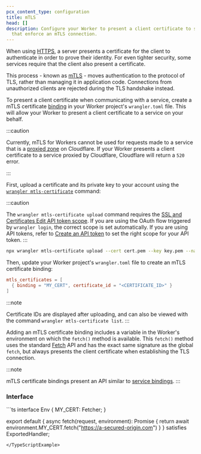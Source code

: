 ```yaml
---
pcx_content_type: configuration
title: mTLS
head: []
description: Configure your Worker to present a client certificate to services
  that enforce an mTLS connection.
---
```



When using [HTTPS](https://www.cloudflare.com/learning/ssl/what-is-https/), a server presents a certificate for the client to authenticate in order to prove their identity. For even tighter security, some services require that the client also present a certificate.

This process - known as [mTLS](https://www.cloudflare.com/learning/access-management/what-is-mutual-tls/) - moves authentication to the protocol of TLS, rather than managing it in application code. Connections from unauthorized clients are rejected during the TLS handshake instead.

To present a client certificate when communicating with a service, create a mTLS certificate [binding](/workers/runtime-apis/bindings/) in your Worker project's `wrangler.toml` file. This will allow your Worker to present a client certificate to a service on your behalf.

:::caution

Currently, mTLS for Workers cannot be used for requests made to a service that is a [proxied zone](/dns/manage-dns-records/reference/proxied-dns-records/) on Cloudflare. If your Worker presents a client certificate to a service proxied by Cloudflare, Cloudflare will return a `520` error.

:::

First, upload a certificate and its private key to your account using the [`wrangler mtls-certificate`](/workers/wrangler/commands/#mtls-certificate) command:

:::caution

The `wrangler mtls-certificate upload` command requires the [SSL and Certificates Edit API token scope](/fundamentals/api/reference/permissions/). If you are using the OAuth flow triggered by `wrangler login`, the correct scope is set automatically. If you are using API tokens, refer to [Create an API token](https://developers.cloudflare.com/fundamentals/api/get-started/create-token/) to set the right scope for your API token.
:::

```sh
npx wrangler mtls-certificate upload --cert cert.pem --key key.pem --name my-client-cert
```

Then, update your Worker project's `wrangler.toml` file to create an mTLS certificate binding:

```toml title="wrangler.toml"
mtls_certificates = [
  { binding = "MY_CERT", certificate_id = "<CERTIFICATE_ID>" }
]
```

:::note

Certificate IDs are displayed after uploading, and can also be viewed with the command `wrangler mtls-certificate list`.
:::

Adding an mTLS certificate binding includes a variable in the Worker's environment on which the `fetch()` method is available. This `fetch()` method uses the standard [Fetch](/workers/runtime-apis/fetch/) API and has the exact same signature as the global `fetch`, but always presents the client certificate when establishing the TLS connection.

:::note

mTLS certificate bindings present an API similar to [service bindings](/workers/runtime-apis/bindings/service-bindings).
:::

### Interface

<TypeScriptExample>
```ts
interface Env {
  MY_CERT: Fetcher;
}

export default {
    async fetch(request, environment): Promise<Response> {
        return await environment.MY_CERT.fetch("https://a-secured-origin.com")
    }
} satisfies ExportedHandler<Env>;
```
</TypeScriptExample>